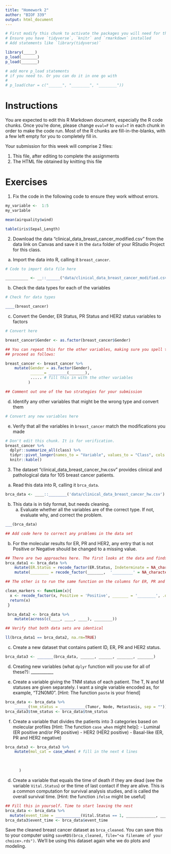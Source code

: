 ```yaml
---
title: "Homework 2"
author: "BIOF 339"
output: html_document
---
```


```r
# First modify this chunk to activate the packages you will need for this HW.
# Ensure you have `tidyverse`, `knitr` and `rmarkdown` installed
# Add statements like `library(tidyverse)`

library(_____)
p_load(_______)
p_load(_______)

# add more p_load statements 
# if you need to. Or you can do it in one go with 
# 
# p_load(char = c("______", "________", "________"))
```

# Instructions

You are expected to edit this R Markdown document, especially the R code chunks. Once
you're done, please change `eval=F` to `eval=T`  in each chunk in order to make the code run. Most of the 
R chunks are fill-in-the-blanks, with a few left empty for you to completely fill in. 

Your submission for this week will comprise 2 files:

1. This file, after editing to complete the assignments
1. The HTML file obtained by knitting this file

# Exercises

1. Fix the code in the following code to ensure they work without errors.

```r
my_variable <-  1:5
my_var1able
```

```r
mean(airquality$wind)
```

```r
table(iris$Sepal_Length)
```


2. Download the data "clinical_data_breast_cancer_modified.csv" from the data link on Canvas and save it
in the `data` folder of your RStudio Project for this class.

  a. Import the data into R, calling it `breast_cancer`. 

```r
# Code to import data file here

__________ <- __::______("data/clinical_data_breast_cancer_modified.csv")

```
  
  b. Check the data types for each of the variables
```r
# Check for data types

____(breast_cancer)

```
  c. Convert the Gender, ER Status, PR Status and HER2 status variables to factors
```r
# Convert here

breast_cancer$Gender <- as.factor(breast_cancer$Gender)

## You can repeat this for the other variables, making sure you spell them properly. Or you can comment 
## proceed as follows:

breast_cancer <- breast_cancer %>%
    mutate(Gender = as.factor(Gender), 
           ______= ________(_______),
           ..... # fill this in with the other variables
          )

## Comment out one of the two strategies for your submission

```
  d. Identify any other variables that might be the wrong type and convert them
```r
# Convert any new variables here
```
  e. Verify that all the variables in `breast_cancer` match the modifications you made
```r
# Don't edit this chunk. It is for verification.
breast_cancer %>% 
  dplyr::summarize_all(class) %>% 
  tidyr::pivot_longer(names_to = "Variable", values_to = "Class", cols = everything()) %>% 
  knitr::kable()
```

3. The dataset "clinical_data_breast_cancer_hw.csv" provides clinical and
pathological data for 105 breast cancer patients. 

a. Read this data into R, calling it `brca_data`. 

```r
brca_data <- ____::________('data/clinical_data_breast_cancer_hw.csv')
```

b. This data is in tidy format, but needs cleaning. 
    a. Evaluate whether all the variables are of the correct type. If not, evaluate why, and correct the problem.

```r
___(brca_data)

## Add code here to correct any problems in the data set


```

b. For the molecular results for ER, PR and HER2, any entry that is not Positive or Negative should be changed to a missing value.

```r
## There are two approaches here. The first looks at the data and finds out the actual values that aren't Positive or Negative
brca_data1 <- brca_data %>%
    mutate(ER.Status = recode_factor(ER.Status, Indeterminate = NA_character_),
    mutate(________ = recode_factor(_______,  '_________' = NA_character_))

## The other is to run the same function on the columns for ER, PR and HER2 status

clean_markers <- function(x){
  x <- recode_factor(x, Positive = 'Positive', _______ = '________', .default = NA_character_)
  return(x)
 }

 brca_data2 <- brca_data %>%
    mutate(across(c(____, ____, ____), ________))

## Verify that both data sets are identical

ll(brca_data1 == brca_data2, na.rm=TRUE)

```


c. Create a new dataset that contains patient ID, ER, PR and HER2 status. 

```r
brca_data3 <- _______(brca_data, ______, ______, _______, _______)
```


d. Creating new variables (what `dplyr` function will you use for all of these?): ___________

e. Create a variable giving the TNM status of each patient. The T, N and M statuses are given separately. I want a single variable encoded as, for example, "T2N0M0". [Hint: The function `paste` is your friend]

```r
brca_data <- brca_data %>%
    ______(tnm_status = ___________(Tumor, Node, Metastasis, sep = ""))
brca_data3$tnm_status <- brca_data$tnm_status
```

f. Create a variable that divides the patients into 3 categories based on molecular profiles [Hint: The function `case_when` might help]:
        - Luminal (ER positive and/or PR positive)
        - HER2 (HER2 positive)
        - Basal-like (ER, PR and HER2 negative)

```r

brca_data3 <- brca_data3 %>%
    mutate(mol_cat = case_when( # fill in the next 4 lines

      
      
      )
```


d. Create a variable that equals the time of death if they are dead (see the variable `Vital.Status`) or the time of last contact if they are alive. This is a common computation for survival analysis studies, and is called the overall survival time. [Hint: the function `ifelse` might be useful]

```r
## Fill this in yourself. Time to start leaving the nest
brca_data <- brca_data %>% 
  mutate(event_time = ___________(Vital.Status == 1, _____________, _______________))
brca_data3$event_time <- brca_data$event_time

```


Save the cleaned breast cancer dataset as `brca_cleaned`. You can save this to your computer using `saveRDS(brca_cleaned, file="<a filename of your choice>.rds")`. We'll be using this dataset again whe we do plots and modeling.


    
